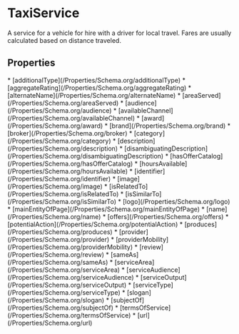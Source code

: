   
# TaxiService

A service for a vehicle for hire with a driver for local travel. Fares are usually calculated based on distance traveled.

## Properties

<Grid>
* [additionalType](/Properties/Schema.org/additionalType)
* [aggregateRating](/Properties/Schema.org/aggregateRating)
* [alternateName](/Properties/Schema.org/alternateName)
* [areaServed](/Properties/Schema.org/areaServed)
* [audience](/Properties/Schema.org/audience)
* [availableChannel](/Properties/Schema.org/availableChannel)
* [award](/Properties/Schema.org/award)
* [brand](/Properties/Schema.org/brand)
* [broker](/Properties/Schema.org/broker)
* [category](/Properties/Schema.org/category)
* [description](/Properties/Schema.org/description)
* [disambiguatingDescription](/Properties/Schema.org/disambiguatingDescription)
* [hasOfferCatalog](/Properties/Schema.org/hasOfferCatalog)
* [hoursAvailable](/Properties/Schema.org/hoursAvailable)
* [identifier](/Properties/Schema.org/identifier)
* [image](/Properties/Schema.org/image)
* [isRelatedTo](/Properties/Schema.org/isRelatedTo)
* [isSimilarTo](/Properties/Schema.org/isSimilarTo)
* [logo](/Properties/Schema.org/logo)
* [mainEntityOfPage](/Properties/Schema.org/mainEntityOfPage)
* [name](/Properties/Schema.org/name)
* [offers](/Properties/Schema.org/offers)
* [potentialAction](/Properties/Schema.org/potentialAction)
* [produces](/Properties/Schema.org/produces)
* [provider](/Properties/Schema.org/provider)
* [providerMobility](/Properties/Schema.org/providerMobility)
* [review](/Properties/Schema.org/review)
* [sameAs](/Properties/Schema.org/sameAs)
* [serviceArea](/Properties/Schema.org/serviceArea)
* [serviceAudience](/Properties/Schema.org/serviceAudience)
* [serviceOutput](/Properties/Schema.org/serviceOutput)
* [serviceType](/Properties/Schema.org/serviceType)
* [slogan](/Properties/Schema.org/slogan)
* [subjectOf](/Properties/Schema.org/subjectOf)
* [termsOfService](/Properties/Schema.org/termsOfService)
* [url](/Properties/Schema.org/url)
</Grid>

